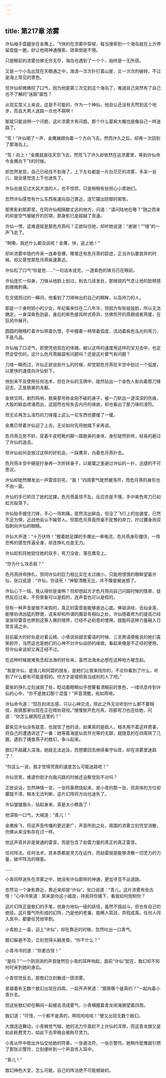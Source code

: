 ```yaml
---
---
---
```

title: 第217章 浓雾
---





许仙袖手盘腿坐在金鹰上，飞快的在浓雾中穿梭，每当搜索到一个海岛就在上方停留盘旋一圈，好让他用神通搜索，效率倒是不慢。

只是眼前的浓雾仿佛无穷无尽，海岛也遇到了一个个，始终是一无所获。

又是一个小岛出现在天眼通之中，海浪一次次扑打着山崖，又一次次的破碎，不过是海上常见的景色。

但许仙却微微叹了口气，因为他是第三次见到这个海岛了，难道自己突然有了自己也不了解的“迷路”属性？

从现实意义上来说，这是不可能的，作为一个神仙，他自认还没有天然到这个地步，而且大男人迷路一点也不萌啊！

那就只能说明一个问题，这片浓雾大有问题。那个什么晏紫大概也是像自己一样迷路了。

“驾！”许仙喝了一声，金鹰展翅向着一个方向飞去，然而许久之后，却再一次回到了那海岛上。

“驾！向上！”金鹰就直往天空飞去，然而飞了许久却依然在这浓雾里，等到许仙命令金鹰向下飞的时候。

却忽然发现，自己已经找不到海了，上下左右都是一片白茫茫的浓雾，多呆一会儿，就会感觉连上下也迷失了。

许仙也是见过大风大浪的人，也不惊慌，只是稍稍有些担心小青她们。

忽然许仙感觉有什么东西疾速向自己靠近，连忙摆出防御的架势。

那黑影刹那即至，在同许仙相隔数丈远的地方，问道：“请问陆地在哪？”随之而来的却是空气被破开的厉啸，那身影已是超越了音速。

许仙一愣，这难道就是那危月燕吗？正欲叫住她，却听她说道：“谢谢！”“嗖”的一声飞走了。

“啊嘞，我还什么都没说呢！金鹰，快，追上她！”

却听浓雾中隐约传来一连串音爆，哪里还有危月燕的踪迹，正当许仙要放弃的时候，却又感觉那危月燕疾速靠近。

许仙松了口气“你是危……”一句话未说完，一道紫色的锋刃已在眼前。

许仙连忙一仰身，刀锋从他脸上划过，削去几续发丝，那锋锐的气息让他的脸颊感到微微刺痛。

在交错而过的一瞬间，他看到了刀锋映出的自己的眼眸，以及持刀的人。

那是一个身材娇小的少女，年纪看来仅在二八年华，但因为有些娃娃脸，所以无法确定。一身深紫色劲装，身后的紫色披风样式奇异，仿佛剪开的燕翅或者燕尾，在狂风中展开。

圆圆的眼睛盯着许仙带着仇恨，手中握着一柄带着弧度，流动着紫色泓光的弯刀，不是凡品。

许仙抽了口凉气，即使凭他现在的体魄，被以这样的速度用这样的宝刃击中，也定然会受伤的。这什么危月燕脑袋有问题吗？还是这片雾气有问题？

刀锋一瞬而过，许仙正欲说些什么的时候，却觉那危月燕在半空中划过一个弧度，以更快的速度向许仙斩下。

快到来不及使用任何法术，但在许仙的玉牌中，陡然钻出一个金色人影向着那刀锋迎去，正是敖昊的龙躯。

金铁交鸣，剧烈鸣响，敖昊那号称金刚不破的身子，被一刀斩出一道深深的伤痕，大股的鲜血喷涌而出，这固然也有失去内丹的缘故，却也看出了那刀锋的凌烈。

但无论再怎么凌烈的刀锋撞上这么一坨东西也要缓了一缓。

金鹰已带着许仙迎了上去，无论如何先将她擒下来再说。

危月燕见势不妙，穿着牛皮短靴的脚一踏敖昊的身体，身形陡然折转，轻易的避过了许仙的追击。

但许仙如何会放过这样的好机会，一踩鹰背，向着危月燕扑去。

危月燕半空中硬是拧身再一次折转身子，以毫厘之差避过许仙的一扑，迅捷的不可思议。

许仙却陡然爆发出一声雷音巨吼，“轰！”四周雾气陡然被荡开，而危月燕的身形也不由一震。

许仙的手已抓住了她的足踝，危月燕虽惊不乱，反应亦是不慢，手中紫色弯刀已如虹光般落下。

许仙抬手握住刀锋，手心一阵刺痛，竟然流出鲜血，但没了飞行上的加速度，已然不足为惧，近战他自认不输旁人。但那危月燕竟然毫不犹豫的弃刀，拧过腰身用双指刺向许仙的眼睛。

许仙大声道：“十万伏特！”握着她足踝的手爆出一串电流，危月燕身形僵住，一阵恐怖的感觉传遍全身，却连挣扎也是无力。

许仙趁机将她钳住她的双手，弯刀没收，落在鹰背上。

“你为什么攻击我？”

危月燕拼命挣扎，但同许仙的巨力相比实在太过微小，只能用恨恨的眼眸望着许仙，张口说道：“许仙，你该死！”神智清醒无比，并不像是被迷惑了。

许仙心下一恼，我认得你是谁啊？但却想起方才危月燕向自己问路时候的情景，徒然反应过来。不但景象可以是假的，连声音也可以是假的。

但有一种声音是做不来假的，真正的雷音是能够直达心底。佛祖讲经，舌灿金莲，能够劝诱凶猛的野兽，说来却和所谓的魔音有相似之处，许仙随着修为的提高已经渐渐将雷音也修到这等入微的境界，已经不必刻意的使用，就能将这种力量融入日常言语之中。

目前最大的好处是对着云嫣、小倩说些甜言蜜语的时候，三言两语便能说的她们喜笑颜开，当然这也是她们的心神不对许仙设防的缘故。看起来像是不正经的使用，但许仙来说却又再正经不过。

在这种时候就难免念起法海的好处来，虽然法海未必想在这种地方被念起。

“我是许仙，是渔儿和阿碧的朋友，是她们让我来找你的，不论你看到了什么，听到了什么都有可能是假的。你方才是错把我当成别的人了吧。”

晏紫的挣扎立刻减弱了些，眨动着眼睛似乎想要看清眼前的景色，一缕讯息传到许仙的心中，“你不是敖幻那个混蛋！”声音清脆，宛如燕啼。

许仙命令道：“现在封闭五感，只以心神交流，除此之外无论听到什么都不要相信，我猜那家伙现在正在暗处窥视。”慢慢放开危月燕，将那弯刀也还给她，问道：“你怎么被困在这里的？”

晏紫见许仙没有敌意，也就信了他的话，如果真的是敌人，根本用不着这样费事，将自己的遭遇讲述了一番：她等着海底仙宫开光等的无聊，就随意的在四周转了几圈，遇到了捕食燕子的敖幻，争斗起来。

敖幻不敌藏入深海，她就无法追及，而想要回去继续看守仙宫，却在浓雾里迷路了！

“你这么一说，我才觉得凭我的速度怎么可能迷路呢？”

许仙苦笑，难道你刚才向我问路的时候还没察觉到不对吗？

正欲说话，忽然神情一变，一张符篆燃烧起来，是小青的那一张，但具体的方位却朦胧不清，根本无法判断，这片幻阵将方向也迷失了。

许仙皱皱眉头，站起身来，真是太小瞧我了！

他深吸一口气，大喊道：“青儿！”

金鹰疾飞，将这声音传播的更远更广，声音所到之处，周围的浓雾立刻凭空消散，仿佛从来没有存在过一样。

他这声音并非是普通的雷音，而是包含了劫雷力量的真正的真正雷音。

任何阵法，任何法术，其本质都是灵力在运作，而劫雷就是能够溃散一切灵力的力量，破坏阵法的根基。

……

小青同样迷失在浓雾之中，她没有许仙那样的神通，更加寻觅不出道路。

忽然见一个身影靠近，靠近来却是“许仙”，张口说道：“青儿，这片浓雾有些古怪！”心中冷笑道：原来是你这小娘皮，待我将你擒下，看我如何炮制你？

这片幻阵正是敖幻的手笔，他身为地仙一级的妖怪，虽然不擅战斗，但也有自己的绝技。这片蜃气所形成的幻阵，乃是他的老巢，能瞒人耳目，弄假成真。任何人闯入其中，都要任凭他宰割。

小青脸上一喜，迎上“许仙”，却在靠近的时候，忽然吐出一口青气。

敖幻躲避不及，立刻觉得头脑发昏，“你干什么？”

小青冷冷的道：“你更古怪！”

“是吗？”一个阴测测的声音陡然在小青的耳畔响起，面前“许仙”犹在，敖幻却不知何时来到她的身后。

小青惊觉反击，那敖幻立刻散成一团浓雾。

紧接着有无数个敖幻出现在四周，一起开声笑道：“猜猜哪个是真的？”一起向着小青扑去。

但这些敖幻却在瞬间一起被击溃成雾气，小青横握着青龙闹海旗望着四周。

敖幻道：“可惜，一个都不是真的，啊哈哈哈哈！”便又出现无数个敖幻。

大旗连连舞动，小青微觉气喘，她的法力毕竟赶不上许仙的浑厚，而这青龙旗又是如此耗费灵力，如此下去早晚会被耗尽灵力。

小青从怀中取出许仙交给她的符篆，一张遁法符，一张示警符。她稍作犹豫就引燃了那张示警符，立刻便听到一个声音传入耳中。

“青儿！”

敖幻神色大变，怎么可能，自己的阵法绝不可能被破的。